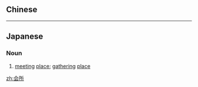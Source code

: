 {{also|會所}}
==Chinese==
{{zh-see|會所}}

----

==Japanese==
{{ja-kanjitab|かい|しょ|yomi=on}}

===Noun===
{{ja-noun|かいしょ}}

# [[meeting]] [[place]]; [[gathering]] [[place]]

[[zh:会所]]